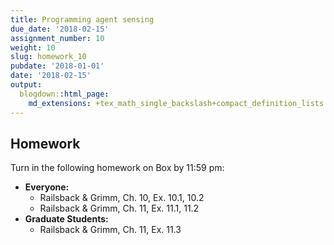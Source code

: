 ```yaml
---
title: Programming agent sensing
due_date: '2018-02-15'
assignment_number: 10
weight: 10
slug: homework_10
pubdate: '2018-01-01'
date: '2018-02-15'
output:
  blogdown::html_page:
    md_extensions: +tex_math_single_backslash+compact_definition_lists
---
```

## Homework
Turn in the following homework on Box by 11:59 pm:

* **Everyone:**
  * Railsback & Grimm, Ch. 10, Ex. 10.1, 10.2
  * Railsback & Grimm, Ch. 11, Ex. 11.1, 11.2
* **Graduate Students:**
  * Railsback & Grimm, Ch. 11, Ex. 11.3

